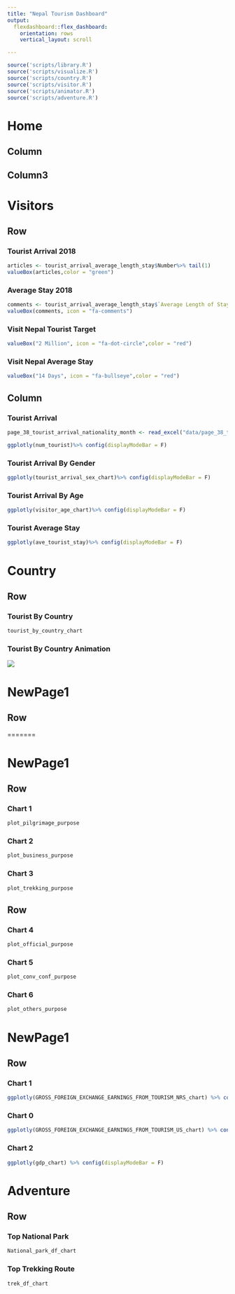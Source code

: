 ```yaml
---
title: "Nepal Tourism Dashboard"
output: 
  flexdashboard::flex_dashboard:
    orientation: rows
    vertical_layout: scroll

---
```


```r
source('scripts/library.R')
source('scripts/visualize.R')
source('scripts/country.R')
source('scripts/visitor.R')
source('scripts/animator.R')
source('scripts/adventure.R')
```

Home 
=====================================  
    
Column {.sidebar}
-----------------------------------------------------------------------


Column3
-----------------------------------------------------------------------





Visitors
=====================================     

Row {data-width=150}
-----------------------------------------------------------------------

### Tourist Arrival 2018 {.value-box}

```r
articles <- tourist_arrival_average_length_stay$Number%>% tail(1)
valueBox(articles,color = "green")
```

### Average Stay 2018 {.value-box}

```r
comments <- tourist_arrival_average_length_stay$`Average Length of Stay`%>% tail(1) 
valueBox(comments, icon = "fa-comments")
```

### Visit Nepal Tourist Target {.value-box}

```r
valueBox("2 Million", icon = "fa-dot-circle",color = "red")
```


### Visit Nepal Average Stay {.value-box}

```r
valueBox("14 Days", icon = "fa-bullseye",color = "red")
```

 Column {.tabset .tabset-fade data-width=700 .colored }
-----------------------------------------------------------------------
   
<!-- ### Chart 0 {.no-padding} -->

<!-- ```{r} -->
<!-- tourist_arrival_average_length_stay <- read_excel("data/tourist_arrival_average_length_stay.xlsx") -->
<!-- ``` -->


<!-- ```{r} -->
<!-- hchart(tourist_arrival_average_length_stay,"spline", hcaes(x = Year,y = Number),name = "Number of Tourist") -->

<!-- ``` -->

    
### Tourist Arrival {.no-padding}

```r
page_38_tourist_arrival_nationality_month <- read_excel("data/page_38_tourist_arrival_nationality_month.xlsx")
```

```r
ggplotly(num_tourist)%>% config(displayModeBar = F)
```


    
### Tourist Arrival By Gender {.no-padding}

```r
ggplotly(tourist_arrival_sex_chart)%>% config(displayModeBar = F)
```



    
### Tourist Arrival By Age {.no-padding}

```r
ggplotly(visitor_age_chart)%>% config(displayModeBar = F)
```






   
### Tourist Average Stay {.no-padding}

```r

ggplotly(ave_tourist_stay)%>% config(displayModeBar = F)
```   


Country 
=====================================     
   
Row {data-height=600}
-------------------------------------

### Tourist By Country

```r

tourist_by_country_chart
```


   
### Tourist By Country Animation

![](https://raw.githubusercontent.com/sdiwash/plot_animator/master/simulations.gif?token=AEV2AF6O4T5CM3UQMAIJIZC574C66)
    

NewPage1 {data-navmenu="Region" data-icon="fa-list"}
=====================================     
   
Row {data-height=600}
-------------------------------------
=======


NewPage1 {data-navmenu="Purpose of Visit" data-icon="fa-list"}
=======

Row {data-height=600}
-------------------------------------


### Chart 1

```r
plot_pilgrimage_purpose  
```

### Chart 2

```r
plot_business_purpose
```

### Chart 3

```r
plot_trekking_purpose

```

Row {data-height=600}
-------------------------------------


### Chart 4

```r
plot_official_purpose
```

### Chart 5

```r
plot_conv_conf_purpose
```

### Chart 6

```r
plot_others_purpose
```


NewPage1 {data-navmenu="Economic Context" data-icon="fa-list"}
=====================================     
   
Row {data-height=400}
-------------------------------------

### Chart 1

```r

ggplotly(GROSS_FOREIGN_EXCHANGE_EARNINGS_FROM_TOURISM_NRS_chart) %>% config(displayModeBar = F)
```


### Chart 0

```r
ggplotly(GROSS_FOREIGN_EXCHANGE_EARNINGS_FROM_TOURISM_US_chart) %>% config(displayModeBar = F)

```

   
### Chart 2

```r
ggplotly(gdp_chart) %>% config(displayModeBar = F)

```   


Adventure
==============================================

Row {data-height=600}
-------------------------------------

### Top National Park

```r

National_park_df_chart
```


### Top Trekking Route

```r
trek_df_chart

```

  